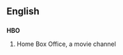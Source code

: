 ==English==
{{wikipedia}}

==={{initialism}}===
'''HBO'''

# {{television}} Home Box Office, a movie channel
{{count page|[[Wiktionary:Page count]]}}